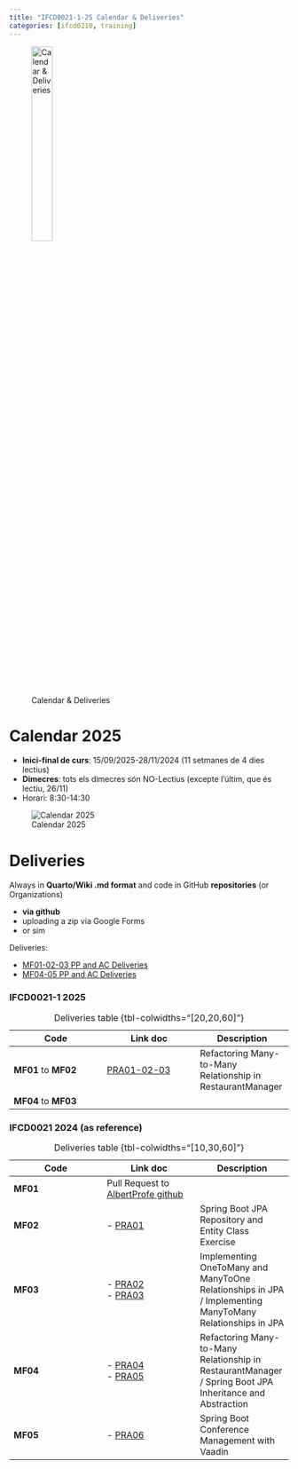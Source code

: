 ```yaml
---
title: "IFCD0021-1-25 Calendar & Deliveries"
categories: [ifcd0210, training]
---
```



![Calendar & Deliveries](/images/home/deliveries.jpg){width="30%"}

# Calendar 2025

- **Inici-final de curs**: 15/09/2025-28/11/2024 (11 setmanes de 4 dies lectius)
- **Dimecres**: tots els dimecres són NO-Lectius (excepte l'últim, que és lectiu, 26/11)
- Horari: 8:30-14:30


![Calendar 2025](/images/ifcd0021-1-25/calendar.png)



# Deliveries

Always in **Quarto/Wiki .md format** and code in GitHub **repositories** (or Organizations)

- **via github**
- uploading a zip via Google Forms
- or sim

Deliveries:

- [MF01-02-03 PP and AC Deliveries](https://forms.gle/itXk3WmSdUfM2Box9){.external target='_blank'}
- [MF04-05 PP and AC Deliveries](){.external target='_blank'}

### IFCD0021-1 2025

::: {.column-page-right}
| Code | Link doc | Description|
|---|---|---|
| **MF01** to **MF02**  | [PRA01-02-03](https://github.com/AlbertProfe/rentingCarTest/blob/master/docs/PRA/PRA01-02-03_v1.md){.external target='_blank'}  | Refactoring Many-to-Many Relationship in RestaurantManager |
| **MF04** to  **MF03**  |   |  |
: Deliveries table {tbl-colwidths="[20,20,60]"}
:::

### IFCD0021 2024 (as reference)

::: {.column-page-right}
| Code | Link doc | Description|
|---|---|---|
| **MF01**  | Pull Request to [AlbertProfe github](https://github.com/AlbertProfe){.external target='_blank'}  |  |
| **MF02**  |  - [PRA01](https://github.com/AlbertProfe/restaurantManager/blob/master/_PRA/PRA01.md){.external target='_blank'} | Spring Boot JPA Repository and Entity Class Exercise |
| **MF03**  | - [PRA02](https://github.com/AlbertProfe/restaurantManager/blob/master/_PRA/PRA02.md){.external target='_blank'}</br>  - [PRA03](https://github.com/AlbertProfe/restaurantManager/blob/63515bf40324c505a220be743d948d5d4105659c/_PRA/PRA03.md){.external target='_blank'} |  Implementing OneToMany and ManyToOne Relationships in JPA /  Implementing ManyToMany Relationships in JPA </br> |
| **MF04**  | - [PRA04](https://github.com/AlbertProfe/restaurantManager/blob/63515bf40324c505a220be743d948d5d4105659c/_PRA/PRA04.md){.external target='_blank'} </br>  - [PRA05](https://github.com/AlbertProfe/restaurantManager/blob/master/_PRA/PRA05.md){.external target='_blank'}   |  Refactoring Many-to-Many Relationship in RestaurantManager / Spring Boot JPA Inheritance and Abstraction |
| **MF05**  |  - [PRA06](https://github.com/AlbertProfe/SpringConference/blob/master/_PRA/PRA06.md){.external target='_blank'}  | Spring Boot Conference Management with Vaadin |
: Deliveries table {tbl-colwidths="[10,30,60]"}
:::